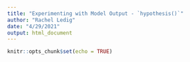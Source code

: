 ```yaml
---
title: "Experimenting with Model Output - `hypothesis()`"
author: "Rachel Ledig"
date: "4/29/2021"
output: html_document
---
```


```r
knitr::opts_chunk$set(echo = TRUE)
```

